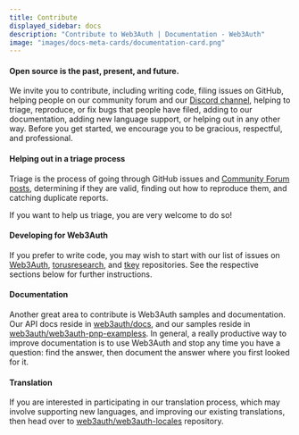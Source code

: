 ```yaml
---
title: Contribute
displayed_sidebar: docs
description: "Contribute to Web3Auth | Documentation - Web3Auth"
image: "images/docs-meta-cards/documentation-card.png"
---
```


#### Open source is the past, present, and future.

We invite you to contribute, including writing code, filing issues on GitHub, helping people on our community forum and our
[Discord channel](https://discord.gg/web3auth), helping to triage, reproduce, or fix bugs that people have filed, adding to our documentation, adding
new language support, or helping out in any other way. Before you get started, we encourage you to be gracious, respectful, and professional.

#### Helping out in a triage process

Triage is the process of going through GitHub issues and [Community Forum posts](https://web3auth.io/community/), determining if they are valid,
finding out how to reproduce them, and catching duplicate reports.

If you want to help us triage, you are very welcome to do so!

#### Developing for Web3Auth

If you prefer to write code, you may wish to start with our list of issues on [Web3Auth](https://github.com/Web3Auth),
[torusresearch](https://github.com/torusresearch), and [tkey](https://github.com/tkey) repositories. See the respective sections below for further
instructions.

#### Documentation

Another great area to contribute is Web3Auth samples and documentation. Our API docs reside in
[web3auth/docs](https://github.com/Web3Auth/web3auth-docs), and our samples reside in
[web3auth/web3auth-pnp-exampless](https://github.com/Web3Auth/web3auth-pnp-examples). In general, a really productive way to improve documentation is
to use Web3Auth and stop any time you have a question: find the answer, then document the answer where you first looked for it.

#### Translation

If you are interested in participating in our translation process, which may involve supporting new languages, and improving our existing
translations, then head over to [web3auth/web3auth-locales](https://github.com/Web3Auth/web3auth-locales) repository.
